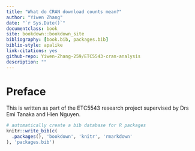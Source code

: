 ```yaml
--- 
title: "What do CRAN download counts mean?"
author: "Yiwen Zhang"
date: "`r Sys.Date()`"
documentclass: book
site: bookdown::bookdown_site
bibliography: [book.bib, packages.bib]
biblio-style: apalike
link-citations: yes
github-repo: Yiwen-Zhang-259/ETC5543-cran-analysis
description: ""
---
```


# Preface {-}

This is written as part of the ETC5543 research project supervised by Drs Emi Tanaka and Hien Nguyen.

```r
# automatically create a bib database for R packages
knitr::write_bib(c(
  .packages(), 'bookdown', 'knitr', 'rmarkdown'
), 'packages.bib')
```



